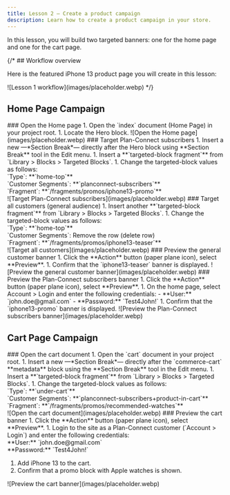 ```yaml
---
title: Lesson 2 — Create a product campaign
description: Learn how to create a product campaign in your store.
---
```



In this lesson, you will build two targeted banners: one for the home page and one for the cart page.

{/* ## Workflow overview

Here is the featured iPhone 13 product page you will create in this lesson:

<Diagram caption="Lesson 1 workflow">
  ![Lesson 1 workflow](images/placeholder.webp)
</Diagram> */}

## Home Page Campaign

<Tasks>

<Task>
### Open the Home page

<Steps>
1. Open the `index` document (Home Page) in your project root.
1. Locate the Hero block.
</Steps>

<Diagram caption="Open the Home page">
  ![Open the Home page](images/placeholder.webp)
</Diagram>

</Task>

<Task>
### Target Plan-Connect subscribers

<Steps>
1. Insert a new —*Section Break*— directly after the Hero block using **Section Break** tool in the Edit menu.
1. Insert a **`targeted-block fragment`** from `Library > Blocks > Targeted Blocks`.
1. Change the targeted-block values as follows:<br/>
   `Type`: **`home-top`** <br/>
   `Customer Segments`: **`planconnect-subscribers`** <br/>
   `Fragment`: **`/fragments/promos/iphone13-promo`** <br/>
</Steps>

<Diagram caption="Target Plan-Connect subscribers">
  ![Target Plan-Connect subscribers](images/placeholder.webp)
</Diagram>

</Task>

<Task>
### Target all customers (general audience)

<Steps>
1. Insert another **`targeted-block fragment`** from `Library > Blocks > Targeted Blocks`.
1. Change the targeted-block values as follows:<br/>
   `Type`: **`home-top`** <br/>
   `Customer Segments`: Remove the row (delete row) <br/>
   `Fragment`: **`/fragments/promos/iphone13-teaser`** <br/>
</Steps>

<Diagram caption="Target all customers">
  ![Target all customers](images/placeholder.webp)
</Diagram>

</Task>

<Task>
### Preview the general customer banner

<Steps>
1. Click the **Action** button (paper plane icon), select **Preview**.
1. Confirm that the `iphone13-teaser` banner is displayed.

</Steps>

<Diagram caption="Preview the general customer banner">
  ![Preview the general customer banner](images/placeholder.webp)
</Diagram>

</Task>

<Task>
### Preview the Plan-Connect subscribers banner

<Steps>
1. Click the **Action** button (paper plane icon), select **Preview**.
1. On the home page, select Account > Login and enter the following credentials:
   - **User:** `john.doe@gmail.com`
   - **Password:** `Test4John!`
1. Confirm that the `iphone13-promo` banner is displayed.
</Steps>

<Diagram caption="Preview the Plan-Connect subscribers banner">
  ![Preview the Plan-Connect subscribers banner](images/placeholder.webp)
</Diagram>

</Task>

</Tasks>


## Cart Page Campaign

<Tasks>

<Task>
### Open the cart document

<Steps>
1. Open the `cart` document in your project root.
1. Insert a new —*Section Break*— directly after the `commerce-cart` **metadata** block using the **Section Break** tool in the Edit menu.
1. Insert a **`targeted-block fragment`** from `Library > Blocks > Targeted Blocks`.
1. Change the targeted-block values as follows:<br/>
   `Type`: **`under-cart`** <br/>
   `Customer Segments`: **`planconnect-subscribers+product-in-cart`** <br/>
   `Fragment`: **`/fragments/promos/recommended-watches`** <br/>
</Steps>

<Diagram caption="Open the cart document">
  ![Open the cart document](images/placeholder.webp)
</Diagram>

</Task>

<Task>
### Preview the cart banner

<Steps>
1. Click the **Action** button (paper plane icon), select **Preview**.
1. Login to the site as a Plan-Connect customer (`Account > Login`) and enter the following credentials: <br/>
   **User:** `john.doe@gmail.com` <br/>
   **Password:** `Test4John!` <br/>

1. Add iPhone 13 to the cart.
1. Confirm that a promo block with Apple watches is shown.
</Steps>

<Diagram caption="Preview the cart banner">
  ![Preview the cart banner](images/placeholder.webp)
</Diagram>

</Task>

</Tasks>